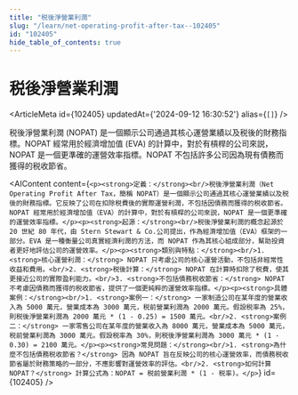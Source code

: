 ```yaml
---
title: "税後淨營業利潤"
slug: "/learn/net-operating-profit-after-tax--102405"
id: "102405"
hide_table_of_contents: true
---
```



# 税後淨營業利潤

<ArticleMeta id={102405} updatedAt={'2024-09-12 16:30:52'} alias={`[]`} />
<div className='border-solid border-b border-t-0 my-4 border-[var(--ifm-color-gray-300)]' />

税後淨營業利潤 (NOPAT) 是一個顯示公司通過其核心運營業績以及税後的財務指標。NOPAT 經常用於經濟增加值 (EVA) 的計算中，對於有槓桿的公司來説，NOPAT 是一個更準確的運營效率指標。NOPAT 不包括許多公司因為現有債務而獲得的税收節省。

<AIContent content={`<p><strong>定義：</strong><br/>税後淨營業利潤（Net Operating Profit After Tax，簡稱 NOPAT）是一個顯示公司通過其核心運營業績以及税後的財務指標。它反映了公司在扣除税費後的實際運營利潤，不包括因債務而獲得的税收節省。NOPAT 經常用於經濟增加值（EVA）的計算中，對於有槓桿的公司來説，NOPAT 是一個更準確的運營效率指標。</p><p><strong>起源：</strong><br/>税後淨營業利潤的概念起源於 20 世紀 80 年代，由 Stern Stewart & Co.公司提出，作為經濟增加值（EVA）框架的一部分。EVA 是一種衡量公司真實經濟利潤的方法，而 NOPAT 作為其核心組成部分，幫助投資者更好地評估公司的運營效率。</p><p><strong>類別與特點：</strong><br/>1. <strong>核心運營利潤：</strong> NOPAT 只考慮公司的核心運營活動，不包括非經常性收益和費用。<br/>2. <strong>税後計算：</strong> NOPAT 在計算時扣除了税費，使其更接近公司的實際盈利能力。<br/>3. <strong>不包括債務税收節省：</strong> NOPAT 不考慮因債務而獲得的税收節省，提供了一個更純粹的運營效率指標。</p><p><strong>具體案例：</strong><br/>1. <strong>案例一：</strong> 一家制造公司在某年度的營業收入為 5000 萬元，營業成本為 3000 萬元，税前營業利潤為 2000 萬元。假設税率為 25%，則税後淨營業利潤為 2000 萬元 * (1 - 0.25) = 1500 萬元。<br/>2. <strong>案例二：</strong> 一家零售公司在某年度的營業收入為 8000 萬元，營業成本為 5000 萬元，税前營業利潤為 3000 萬元。假設税率為 30%，則税後淨營業利潤為 3000 萬元 * (1 - 0.30) = 2100 萬元。</p><p><strong>常見問題：</strong><br/>1. <strong>為什麼不包括債務税收節省？</strong> 因為 NOPAT 旨在反映公司的核心運營效率，而債務税收節省屬於財務策略的一部分，不應影響對運營效率的評估。<br/>2. <strong>如何計算 NOPAT？</strong> 計算公式為：NOPAT = 税前營業利潤 * (1 - 税率)。</p>`} id={102405} />
